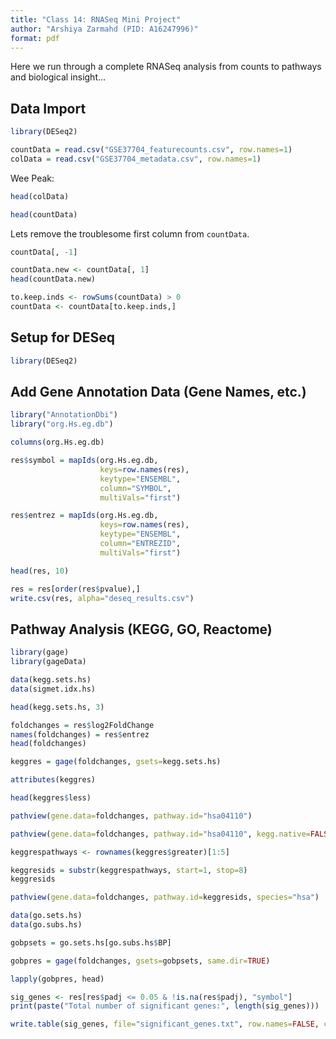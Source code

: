 ```yaml
---
title: "Class 14: RNASeq Mini Project"
author: "Arshiya Zarmahd (PID: A16247996)"
format: pdf
---
```


Here we run through a complete RNASeq analysis from counts to pathways and biological insight...

## Data Import

```r
library(DESeq2)
```

```r
countData = read.csv("GSE37704_featurecounts.csv", row.names=1)
colData = read.csv("GSE37704_metadata.csv", row.names=1)
```

Wee Peak:

```r
head(colData)
```

```r
head(countData)
```

Lets remove the troublesome first column from `countData`.

```r
countData[, -1]
```

```r
countData.new <- countData[, 1]
head(countData.new)
```

```r
to.keep.inds <- rowSums(countData) > 0
countData <- countData[to.keep.inds,]
```

## Setup for DESeq

```r
library(DESeq2)
```

## Add Gene Annotation Data (Gene Names, etc.)

```r
library("AnnotationDbi")
library("org.Hs.eg.db")

columns(org.Hs.eg.db)

res$symbol = mapIds(org.Hs.eg.db,
                    keys=row.names(res), 
                    keytype="ENSEMBL",
                    column="SYMBOL",
                    multiVals="first")

res$entrez = mapIds(org.Hs.eg.db,
                    keys=row.names(res),
                    keytype="ENSEMBL",
                    column="ENTREZID",
                    multiVals="first")

head(res, 10)
```

```r
res = res[order(res$pvalue),]
write.csv(res, alpha="deseq_results.csv")
```

## Pathway Analysis (KEGG, GO, Reactome)

```r
library(gage)
library(gageData)

data(kegg.sets.hs)
data(sigmet.idx.hs)
```

```r
head(kegg.sets.hs, 3)
```

```r
foldchanges = res$log2FoldChange
names(foldchanges) = res$entrez
head(foldchanges)
```

```r
keggres = gage(foldchanges, gsets=kegg.sets.hs)
```

```r
attributes(keggres)
```

```r
head(keggres$less)
```

```r
pathview(gene.data=foldchanges, pathway.id="hsa04110")
```

```r
pathview(gene.data=foldchanges, pathway.id="hsa04110", kegg.native=FALSE)
```

```r
keggrespathways <- rownames(keggres$greater)[1:5]

keggresids = substr(keggrespathways, start=1, stop=8)
keggresids
```

```r
pathview(gene.data=foldchanges, pathway.id=keggresids, species="hsa")
```

```r
data(go.sets.hs)
data(go.subs.hs)

gobpsets = go.sets.hs[go.subs.hs$BP]

gobpres = gage(foldchanges, gsets=gobpsets, same.dir=TRUE)

lapply(gobpres, head)
```

```r
sig_genes <- res[res$padj <= 0.05 & !is.na(res$padj), "symbol"]
print(paste("Total number of significant genes:", length(sig_genes)))
```

```r
write.table(sig_genes, file="significant_genes.txt", row.names=FALSE, col.names=FALSE, quote=FALSE)
```












































